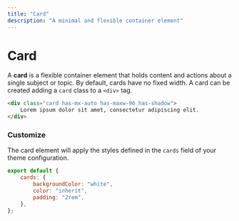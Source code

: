 ```yaml
---
title: "Card"
description: "A minimal and flexible container element"
--- 
```


# Card

A **card** is a flexible container element that holds content and actions about a single subject or topic. By default, cards have no fixed width. A card can be created adding a `card` class to a `<div>` tag.


```html live=true
<div class="card has-mx-auto has-maxw-96 has-shadow">
    Lorem ipsum dolor sit amet, consectetur adipiscing elit. 
</div>
```

### Customize

The card element will apply the styles defined in the `cards` field of your theme configuration.

```js title=siimple.config.js
export default {
    cards: {
        backgroundColor: "white",
        color: "inherit",
        padding: "2rem",
    },
};
```
